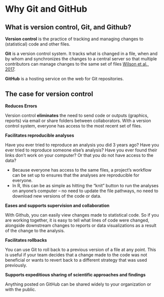 # Why Git and GitHub

## What is version control, Git, and Github?

**Version control** is the practice of tracking and managing changes to 
(statistical) code and other files.

**Git** is a version control system. It tracks what is changed in a file, 
when and by whom and synchronizes the changes to a central server so that multiple
contributors can manage changes to the same set of files [Wilson et al., 2017](https://dx.plos.org/10.1371/journal.pcbi.1005510).

**GitHub** is a hosting service on the web for Git repositories.


## The case for version control

**Reduces Errors**

Version control **eliminates** the need to send code or outputs (graphics, 
reports) via email or share folders between collaborators. With a version 
control system, everyone has access to the most recent set of files.

**Facilitates reproducible analyses**

Have you ever tried to reproduce an analysis you did 3 years ago? Have you ever 
tried to reproduce someone else's analysis? Have you ever found their links 
don't work on your computer? Or that you do not have access to the data?
  
* Because everyone has access to the same files, a project's workflow can be set up
to ensures that the analyses are reproducible for everyone. 
* In R, this can be as simple as hitting the "knit" button to run the analyses 
on anyone's computer -- no need to update the file pathways, no need to download
new versions of the code or data.

**Eases and supports supervision and collaboration**

With Github, you can easily view changes made to statistical code. So if 
you are working together, it is easy to tell what lines of code were changed, 
alongside downstream changes to reports or data visualizations as a result of the
change to the analysis.

**Facilitates rollbacks**

You can use Git to roll back to a previous version of a file at any point. This 
is useful if your team decides that a change made to the code was not beneficial
or wants to revert back to a different strategy that was used previously. 

**Supports expeditious sharing of scientific approaches and findings**

Anything posted on GitHub can be shared widely to your organization or with 
the public.

